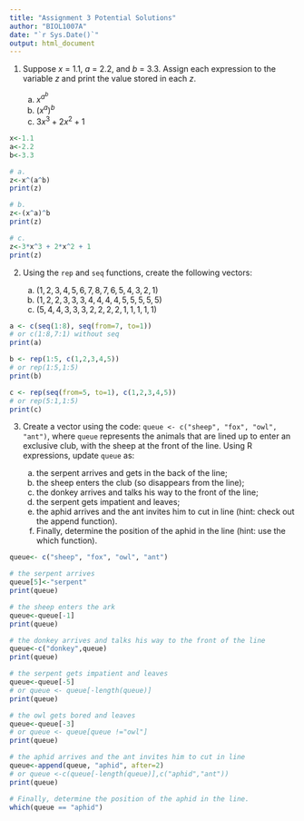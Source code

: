 ```yaml
---
title: "Assignment 3 Potential Solutions"
author: "BIOL1007A"
date: "`r Sys.Date()`"
output: html_document
---
```


1. Suppose *x* = 1.1, *a* = 2.2, and *b* = 3.3. Assign each expression to the variable *z* and print the value stored in each *z*.

    a) $x^{a^b}$
    b) $(x^{a})^b$
    c) $3x^3 + 2x^2 + 1$
    
```r
x<-1.1
a<-2.2
b<-3.3

# a.
z<-x^(a^b)
print(z)

# b.
z<-(x^a)^b
print(z)

# c.
z<-3*x^3 + 2*x^2 + 1
print(z)
```

2. Using the `rep` and `seq` functions, create the following vectors:

    a) $(1,2,3,4,5,6,7,8,7,6,5,4,3,2,1)$
    b) $(1,2,2,3,3,3,4,4,4,4,5,5,5,5,5)$
    c) $(5,4,4,3,3,3,2,2,2,2,1,1,1,1,1)$ 

```r
a <- c(seq(1:8), seq(from=7, to=1))
# or c(1:8,7:1) without seq
print(a)

b <- rep(1:5, c(1,2,3,4,5))
# or rep(1:5,1:5)
print(b)

c <- rep(seq(from=5, to=1), c(1,2,3,4,5))
# or rep(5:1,1:5)
print(c)
```


3. Create a vector using the code: `queue <- c("sheep", "fox", "owl", "ant")`, where `queue` represents the animals that are lined up to enter an exclusive club, with the sheep at the front of the line. Using R expressions, update `queue` as:

    a) the serpent arrives and gets in the back of the line;
    b) the sheep enters the club (so disappears from the line);
    c) the donkey arrives and talks his way to the front of the line;
    d) the serpent gets impatient and leaves;
    e) the aphid arrives and the ant invites him to cut in line (hint: check out the append function).
    f) Finally, determine the position of the aphid in the line (hint: use the which function). 
    
```r
queue<- c("sheep", "fox", "owl", "ant")

# the serpent arrives
queue[5]<-"serpent"
print(queue)

# the sheep enters the ark
queue<-queue[-1]
print(queue)

# the donkey arrives and talks his way to the front of the line
queue<-c("donkey",queue)
print(queue)

# the serpent gets impatient and leaves
queue<-queue[-5]
# or queue <- queue[-length(queue)]
print(queue)

# the owl gets bored and leaves
queue<-queue[-3]
# or queue <- queue[queue !="owl"]
print(queue)

# the aphid arrives and the ant invites him to cut in line
queue<-append(queue, "aphid", after=2)
# or queue <-c(queue[-length(queue)],c("aphid","ant"))
print(queue)

# Finally, determine the position of the aphid in the line.
which(queue == "aphid")
```


